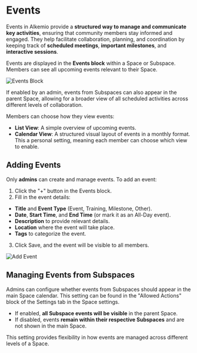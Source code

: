 # Events

Events in Alkemio provide a **structured way to manage and communicate key activities**, ensuring that community members stay informed and engaged. They help facilitate collaboration, planning, and coordination by keeping track of **scheduled meetings**, **important milestones**, and **interactive sessions**.

Events are displayed in the **Events block** within a Space or Subspace. Members can see all upcoming events relevant to their Space.

![Events Block](/events-block.png)

If enabled by an admin, events from Subspaces can also appear in the parent Space, allowing for a broader view of all scheduled activities across different levels of collaboration.

Members can choose how they view events:

- **List View**: A simple overview of upcoming events.
- **Calendar View**: A structured visual layout of events in a monthly format.
This a personal setting, meaning each member can choose which view to enable.

## Adding Events

Only **admins** can create and manage events. To add an event:

1. Click the "+" button in the Events block.
2. Fill in the event details:
- **Title** and **Event Type** (Event, Training, Milestone, Other).
- **Date**, **Start Time**, and **End Time** (or mark it as an All-Day event).
- **Description** to provide relevant details.
- **Location** where the event will take place.
- **Tags** to categorize the event.
3. Click Save, and the event will be visible to all members.

![Add Event](/add-event.png)

## Managing Events from Subspaces

Admins can configure whether events from Subspaces should appear in the main Space calendar. This setting can be found in the "Allowed Actions" block of the Settings tab in the Space settings.

- If enabled, **all Subspace events will be visible** in the parent Space.
- If disabled, events **remain within their respective Subspaces** and are not shown in the main Space.

This setting provides flexibility in how events are managed across different levels of a Space.

